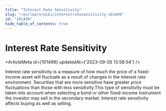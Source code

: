 ```yaml
---
title: "Interest Rate Sensitivity"
slug: "/en/learn/wiki/interestratesensitivity-101499"
id: "101499"
hide_table_of_contents: true
---
```



# Interest Rate Sensitivity

<ArticleMeta id={101499} updatedAt={'2023-09-26 13:58:54'} />
<div className='border-solid border-b border-t-0 my-4 border-[var(--ifm-color-gray-300)]' />

Interest rate sensitivity is a measure of how much the price of a fixed-income asset will fluctuate as a result of changes in the interest rate environment. Securities that are more sensitive have greater price fluctuations than those with less sensitivity.This type of sensitivity must be taken into account when selecting a bond or other fixed-income instrument the investor may sell in the secondary market. Interest rate sensitivity affects buying as well as selling.
